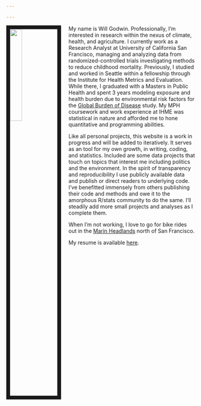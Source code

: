```yaml
---

---
```


<img src="images/portrait_pic.png" style="width:25%; border:10px solid; margin-right: 20px" align="left">

My name is Will Godwin. Professionally, I'm interested in research within the nexus of climate, health, and agriculture. I currently work as a Research Analyst at University of California San Francisco, managing and analyzing data from randomized-controlled trials investigating methods to reduce childhood mortality. Previously, I studied and worked in Seattle within a fellowship through the Institute for Health Metrics and Evaluation. While there, I graduated with a Masters in Public Health and spent 3 years modeling exposure and health burden due to environmental risk factors for the [Global Burden of Disease](https://www.thelancet.com/gbd) study. My MPH coursework and work experience at IHME was statistical in nature and afforded me to hone quantitative and programming abilities. 

Like all personal projects, this website is a work in progress and will be added to iteratively. It serves as an tool for my own growth, in writing, coding, and statistics. Included are some data projects that touch on topics that interest me including politics and the environment. In the spirit of transparency and reproducibility I use publicly available data and publish or direct readers to underlying code. I've benefitted immensely from others publishing their code and methods and owe it to the amorphous R/stats community to do the same. I'll steadily add more small projects and analyses as I complete them.

When I'm not working, I love to go for bike rides out in the [Marin Headlands](images/hawk_hill.JPG) north of San Francisco.

My resume is available [here](files/CV-WGodwin.pdf).